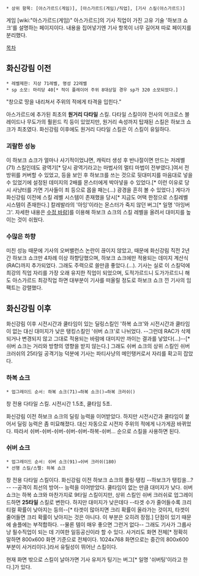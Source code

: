  * 상위 항목: [아스가르드(게임)], [아스가르드(게임)/직업], [기사 스킬(아스가르드)]

게임 [wiki:"아스가르드(게임)" 아스가르드]의 기사 직업이 가진 고유 기술 '하보크 쇼크'를 설명하는 페이지이다.
내용을 집어넣기엔 기사 항목이 너무 길어져 따로 페이지를 분리했다.

[[목차]]


== 화신강림 이전 ==
 * 레벨제한: 지상 71레벨, 명성 22레벨
 * sp 소모: 마리당 40[* 적이 플레이어 주위 8대상일 경우 sp가 320 소모되었다.]
"창으로 땅을 내리쳐서 주위의 적에게 타격을 입힌다."

아스가르드에 추가된 최초의 '''원거리 다타일''' 스킬. 다타일 스킬이야 전사의 어크로스 블레이드나 무도가의 훨윈드 킥 등이 있었지만, 원거리 속성까지 탑재된 스킬은 하보크 쇼크가 최초였다. 화신강림 이후에도 원거리 다타일 스킬은 이 스킬이 유일하다.

=== 괴랄한 성능 ===
이 하보크 쇼크가 얼마나 사기적이었냐면, 캐릭터 생성 후 반나절이면 만드는 저레벨(71) 스킬인데도 광역기[* 당시 광역기라고는 마법사의 멀티 마법이 전부였다.]여서 전방위를 커버할 수 있었고, 등을 보인 후 하보크를 쓰는 것으로 뒷대미지를 마음대로 넣을 수 있었기에 설정된 데미지의 2배를 몬스터에게 박아넣을 수 있었다.[* 이런 이유로 당시 사냥터를 가면 기사들이 죄 등으로 몹을 패는(...) 광경을 흔히 볼 수 있었다.] 게다가 화신강림 이전에 스킬 레벨 시스템이 존재했을 당시[* 지금도 어택 한정으로 스킬레벨 시스템이 존재한다.] 칼레발라의 '아잉'이라는 몬스터가 죽지 않던 버그[* 일명 '아잉버그'. 자세한 내용은 [[수정 바람]]]를 이용해 하보크 쇼크의 스킬 레벨을 올려서 대미지를 높이는 것이 쉬웠다.

=== 수많은 하향 ===
미친 성능 때문에 기사의 오버밸런스 논란이 끊이지 않았고, 때문에 화신강림 직전 2년간 하보크 쇼크만 4차례 이상 하향당했으며, 하보크 쇼크에만 적용되는 데미지 계산식(RAC)까지 추가되었다. 그래도 주력으로 쓸만큼 좋았다.(...). 기사는 실로 이 스킬덕에 최강의 직업 자리를 가장 오래 유지한 직업이 되었으며, 도적가르드니 도가가르드니 해도 아스가르드 최강직업 하면 대부분이 기사를 떠올릴 정도로 하보크 쇼크 낀 기사의 임팩트는 강렬했다.


== 화신강림 이후 ==
화신강림 이후 시전시간과 쿨타임이 있는 딜링스킬인 '하복 쇼크'와 시전시간과 쿨타임이 없는 대신 대미지가 낮은 탱킹스킬인 '쉬버 쇼크'로 나뉘었다. --그런데 RAC가 삭제되거나 변경되지 않고 그대로 적용되는 바람에 대미지만 까이는 결과를 낳았다(...)--[* 쉬버 쇼크는 거리와 방향의 영향을 받지 않는다.] 그래도 쉬버 쇼크의 상위 스킬인 쉬버 크러쉬의 25타일 공격기능 덕분에 기사는 파티사냥의 메인탱커로서 자리를 확고히 잡았다.

=== 하복 쇼크 ===
 * 업그레이드 순서: 하복 쇼크(71)→하복 쇼크()→하복 크러쉬()

창 전용 다타일 스킬. 시전시간 1.5초, 쿨타임 5초.

화신강림 이전 하보크 쇼크의 딜링 능력을 이어받았다. 하지만 시전시간과 쿨타임이 붙어서 딜링 능력은 좀 미묘해졌다. 대신 자동으로 시전자 주위의 적에게 나가게끔 바뀌었다. 따라서 쉬버-쉬버-쉬버-쉬버-쉬버-하복-쉬버... 순으로 스킬을 사용하면 된다.

=== 쉬버 쇼크 ===
 * 업그레이드 순서: 쉬버 쇼크(91)→쉬버 크러쉬(180)
 * 선행 스킬/스펠: 하복 쇼크

창 전용 다타일 스킬이다. 화신강림 이전 하보크 쇼크의 풀링·탱킹 --하보크가 탱킹을...?-- --공격이 최선의 방어--  능력을 이어받았다. 쿨타임이 없는 만큼 대미지가 낮다.
쉬버 쇼크는 하복 쇼크와 마찬가지로 9타일 스킬이지만, 상위 스킬인 쉬버 크러쉬로 업그레이드하면 '''25타일''' 스킬로 변한다. 하지만 대미지가 낮은데다 --타겟 수가 줄어들수록 크리티컬 확률이 낮아지는 등의--[* 타겟이 많아지면 크리 확률이 올라가는 것이지, 타겟이 줄어들면 크리 확률이 낮아지는 것은 아니다. 이 부분은 오히려 장점.] 단점이 있기 때문에 솔플에는 부적합하다. --물론 템이 매우 좋으면 그런거 없다-- 그래도 기사가 그룹사냥 필수직업이 되는 데 기여한 일등공신이라 할 수 있다. 사거리도 화면 전체[* 정확히 말하면 800x600 화면 기준으로 전체이다. 1024x768 화면으로는 중간의 800x600 부분이 사거리이다.]라서 유틸성이 뛰어난 스킬이다.

현재 화면 밖으로 스킬이 날아가면 기사 유저가 팅기는 버그[* 일명 '쉬버팅'이라고 한다.]가 있다. 

